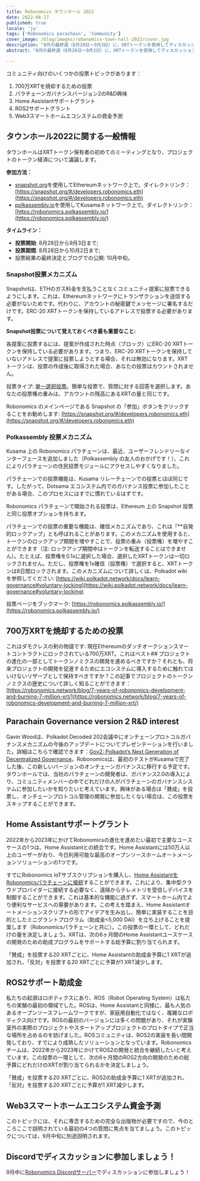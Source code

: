 ```yaml
---
title: Robonomics タウンホール 2022
date: 2022-08-27
published: true
locale: 'ja'
tags: ['Robonomics parachain', 'Community']
cover_image: /blog/images/robonomics-town-hall-2022/cover.jpg
description: "8月の最終週（8月28日〜9月3日）に、XRTトークンを使用してディスカッションや投票メカニズムに参加する準備をしてください！"
abstract: "8月の最終週（8月28日〜9月3日）に、XRTトークンを使用してディスカッションや投票メカニズムに参加する準備をしてください！"

---
```


コミュニティ向けのいくつかの投票トピックがあります：

1. 700万XRTを焼却するための投票
2. パラチェーンガバナンスバージョン2のR&D興味
3. Home Assistantサポートグラント
4. ROS2サポートグラント
5. Web3スマートホームエコシステムの資金予測

## タウンホール2022に関する一般情報

タウンホールはXRTトークン保有者の初めてのミーティングとなり、プロジェクトのトークン経済について議論します。

**参加方法：** 

- [snapshot.org](http://snapshot.org/)を使用してEthereumネットワーク上で。ダイレクトリンク：[https://snapshot.org/#/developers.robonomics.eth](https://snapshot.org/#/developers.robonomics.eth)
- [polkassembly.io](http://polkassembly.io/)を使用してKusamaネットワーク上で。ダイレクトリンク：[https://robonomics.polkassembly.io/](https://robonomics.polkassembly.io/)

**タイムライン：** 

- **投票開始**: 8月28日から9月3日まで;
- **投票期間**: 8月28日から10月2日まで;
- 投票結果の最終決定とブログでの公開: 10月中旬。

### Snapshot投票メカニズム

Snapshotは、ETHのガス料金を支払うことなくコミュニティ提案に投票できるようにします。これは、Ethereumネットワークにトランザクションを送信する必要がないためです。代わりに、アカウントの秘密鍵でメッセージに署名するだけです。ERC-20 XRTトークンを保持しているアドレスで投票する必要があります。

**Snapshot投票について覚えておくべき最も重要なこと:**

各提案に投票するには、提案が作成された時点（ブロック）にERC-20 XRTトークンを保持している必要があります。つまり、ERC-20 XRTトークンを保持していないアドレスで提案に投票しようとする場合、それは無効になります。XRT トークンは、投票の作成後に取得された場合、あなたの投票はカウントされません。

投票タイプ: [単一選択投票](https://docs.snapshot.org/proposals/voting-types#single-choice-voting)。簡単な投票で、質問に対する回答を選択します。あなたの投票権の重みは、アカウントの残高にあるXRTの量と同じです。

Robonomics のメインページである Snapshot の「参加」ボタンをクリックすることをお勧めします: [https://snapshot.org/#/developers.robonomics.eth](https://snapshot.org/#/developers.robonomics.eth)

### Polkassembly 投票メカニズム

Kusama 上の Robonomics パラチェーンは、最近、ユーザーフレンドリーなインターフェースを追加しました（Polkassembly の友人のおかげです！）、これによりパラチェーンの住民投票モジュールにアクセスしやすくなりました。

パラチェーンでの投票機能は、Kusama リレーチェーンでの投票とほぼ同じです。したがって、Dotsama エコシステム内でのガバナンス投票に参加したことがある場合、このプロセスにはすでに慣れているはずです。

Robonomics パラチェーンで開始される投票は、Ethereum 上の Snapshot 投票と同じ投票オプションを持ちます。

パラチェーンでの投票の重要な機能は、確信メカニズムであり、これは「**自発的ロックアップ」とも呼ばれることがあります。このメカニズムを使用すると、トークンのロックアップ期間を増やすことで、投票の重み（投票権）を増やすことができます（注: ロックアップ期間中はトークンを転送することはできません）。たとえば、投票権を0.1xに選択した場合、選択したXRTトークンは一切ロックされません。ただし、投票権を1x確信（投票権）で選択すると、XRTトークンは8日間ロックされます。このメカニズムについて詳しくは、Polkadot wiki を参照してください: [https://wiki.polkadot.network/docs/learn-governance#voluntary-locking](https://wiki.polkadot.network/docs/learn-governance#voluntary-locking)

投票ページをブックマーク: [https://robonomics.polkassembly.io/](https://robonomics.polkassembly.io/)

## 700万XRTを焼却するための投票

これはダモクレスの剣の物語です: 現在Ethereumのダッチオークションスマートコントラクトにロックされている700万XRT。これはベスト## プロジェクトの進化の一部としてトークンノミクスの開発を進めるべきですか？それとも、将来プロジェクトの開発を促進するためにエコシステムに導入するために触れてはいけないリザーブとして保持すべきですか？この記事でプロジェクトのトークンノミクスの歴史について詳しく知ることができます：[https://robonomics.network/blog/7-years-of-robonomics-development-and-burning-7-million-xrt/](https://robonomics.network/blog/7-years-of-robonomics-development-and-burning-7-million-xrt/)

## Parachain Governance version 2 R&D interest

Gavin Woodは、Polkadot Decoded 202会議中にオンチェーンプロトコルガバナンスメカニズムの今後のアップデートについてプレゼンテーションを行いました。詳細はこちらで確認できます：[Gov2: Polkadot’s Next Generation of Decentralized Governance](https://polkadot.network/blog/gov2-polkadots-next-generation-of-decentralised-governance/)。Robonomicsは、最初のテストがKusamaで完了した後、この新しいバージョンのオンチェーンガバナンスに移行する予定です。タウンホールでは、当社のパラチェーンの開発者は、ガバナンス2.0の導入により、コミュニティメンバーの中でどれだけの人がパラチェーンのガバナンスシステムに参加したいかを知りたいと考えています。興味がある場合は「賛成」を投票し、オンチェーンプロトコル管理の開発に参加したくない場合は、この投票をスキップすることができます。

## Home Assistantサポートグラント

2022年から2023年にかけてRobonomicsの進化を進めたい最初で主要なユースケースの1つは、Home Assistantとの統合です。Home Assistantには50万人以上のユーザーがおり、今日利用可能な最高のオープンソースホームオートメーションソリューションの1つです。

すでにRobonomics IoTサブスクリプションを購入し、[Home AssistantをRobonomicsパラチェーンに接続](https://wiki.robonomics.network/docs/en/home-assistant-begin/)することができます。これにより、集中型クラウドプロバイダーに接続する必要なく、遠隔からテレメトリを受信しデバイスを制御することができます。これは基本的な機能に過ぎず、スマートホーム内でより便利なサービスへの需要があります。この考えを踏まえ、Home Assistantオートメーションスクリプトの形でアイデアを生み出し、簡単に実装することを目的としたミニグラントプログラム（助成金\<5,000 DAI）を立ち上げることを提案します（Robonomicsパラチェーンと共に）。この投票の一環として、どれだけの量を決定しましょう。XRTは、次の6ヶ月間のHome Assistantユースケースの開発のための助成プログラムをサポートする総予算に割り当てられます。

「賛成」を投票する20 XRTごとに、Home Assistantの助成金予算に1 XRTが追加され、「反対」を投票する20 XRTごとに予算が1 XRT減少します。

## ROS2サポート助成金

私たちの起源はロボティクスにあり、ROS（Robot Operating System）は私たちの実験の最初の領域でした。ROSは、Home Assistantと同様に、最も人気のあるオープンソースフレームワークですが、家庭用自動化ではなく、複雑なロボティクス向けです。ROSの最初のバージョンには多くの問題があり、それが実験室外の実際のプロジェクトやスタートアッププロジェクトのプロトタイプで正当な場所を占めるのを妨げました。ROSコミュニティは、ROS2の実装を長い間開発しており、すでにより成熟したソリューションとなっています。Robonomicsチームは、2022年から2023年にかけてROS2の開発と統合を継続したいと考えています。この投票の一環として、次の6ヶ月間のROS2方向の開発のための総予算にどれだけのXRTが割り当てられるかを決定しましょう。

「賛成」を投票する20 XRTごとに、ROS2の助成金予算に1 XRTが追加され、「反対」を投票する20 XRTごとに予算が1 XRT減少します。

## Web3スマートホームエコシステム資金予測

このトピックには、それに専念するための完全な出版物が必要ですので、今のところここで説明されている最初の4つの質問に焦点を当てましょう。このトピックについては、9月中旬に別途説明されます。

## Discordでディスカッションに参加しましょう！

9月中に[Robonomics Discordサーバー](https://discord.gg/9ZSpkET9BQ)でディスカッションに参加しましょう！